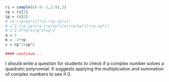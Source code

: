 ```r
ri = sample(c(-9:-2,2:9),2)
rp = ri[1]
ip = ri[2]
# (x-(rp+ip*i))*(x-(rp-ip*i))
# x^2-(rp-ip*i)x-(rp+ip*i)x+(rp+ip*i)(rp-ip*i)
# x^2-2*rp*x+rp^2+ip^2
a = 1
b = -2*rp
c = rp^2+ip^2

#### continue....
```


I should write a question for students to check if a complex number solves a quadratic polynomial. It suggests applying the multiplication and summation of complex numbers to see if 0.